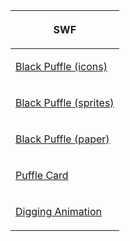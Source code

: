 
<center>
{|class="wikitable" border="1"
!SWF
|-
|[[Media:BlackPuffleIcon.swf|Black Puffle (icons)]]
|-
|[[Media:ClothingSprites752.swf|Black Puffle (sprites)]]
|-
|[[Media:ClothingPaper752.swf|Black Puffle (paper)]]
|-
|[[Media:ClientPuffleCareAssetLibraryBlack.swf|Puffle Card]]
|-
|[[Media:RoomsEffectsPufflesPuffle_black_dig.swf|Digging Animation]]
|}
</center>